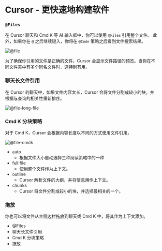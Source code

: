 # Cursor - 更快速地构建软件

### `@Files`

在 Cursor 聊天和 Cmd K 等 AI 输入框中，你可以使用 `@Files` 引用整个文件。
此外，如果你在 `@` 之后继续键入，你将在 `@Code` 策略之后看到文件搜索结果。

![@file](https://mintlify.s3-us-west-1.amazonaws.com/cursor/images/context/@file.png)

为了确保你引用的文件是正确的文件，Cursor 会显示文件路径的预览。当你在不同文件夹中有多个同名文件时，这特别有用。

### 聊天长文件引用

在 Cursor 的聊天中，如果文件内容太长，Cursor 会将文件分割成较小的块，并根据与查询的相关性重新排序。

![@file-long-file](https://mintlify.s3-us-west-1.amazonaws.com/cursor/images/context/@file-long-file.png)

### Cmd K 分块策略

对于 Cmd K，Cursor 会根据内容长度以不同的方式使用文件引用。


![@file-cmdk](https://mintlify.s3-us-west-1.amazonaws.com/cursor/images/context/@file-cmdk.png)

- auto
  - 根据文件大小自动选择三种阅读策略中的一种
- full file
  - 使用整个文件作为上下文。
- outline
  - Cursor 解析文件的大纲，并将信息用作上下文。
- chunks
  - Cursor 将文件分割成较小的块，并选择最相关的一个。

### 拖放

你也可以将文件从主侧边栏拖放到聊天或 Cmd K 中，将其作为上下文添加。

- @Files
- 聊天长文件引用
- Cmd K 分块策略
- 拖放


